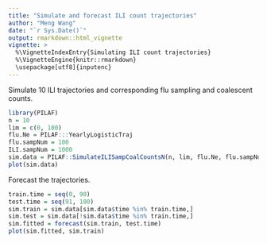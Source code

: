 ```yaml
---
title: "Simulate and forecast ILI count trajectories"
author: "Meng Wang"
date: "`r Sys.Date()`"
output: rmarkdown::html_vignette
vignette: >
  %\VignetteIndexEntry{Simulating ILI count trajectories}
  %\VignetteEngine{knitr::rmarkdown}
  \usepackage[utf8]{inputenc}
---
```


Simulate 10 ILI trajectories and corresponding flu sampling and coalescent counts.

```r
library(PILAF)
n = 10
lim = c(0, 100)
flu.Ne = PILAF:::YearlyLogisticTraj
flu.sampNum = 100
ILI.sampNum = 1000
sim.data = PILAF::SimulateILISampCoalCountsN(n, lim, flu.Ne, flu.sampNum, ILI.sampNum)
plot(sim.data)
```

Forecast the trajectories. 

```r
train.time = seq(0, 90)
test.time = seq(91, 100)
sim.train = sim.data[sim.data$time %in% train.time,]
sim.test = sim.data[!sim.data$time %in% train.time,]
sim.fitted = forecast(sim.train, test.time)
plot(sim.fitted, sim.train)
```
